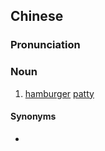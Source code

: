 {{also|汉堡排}}
==Chinese==
{{zh-forms|s=汉堡排|type=21|2=[[patty]]}}

===Pronunciation===
{{zh-pron
|m=hànbǎopái
|cat=n
}}

===Noun===
{{zh-noun}}

# [[hamburger]] [[patty]]

====Synonyms====
* {{zh-l|漢堡扒}}